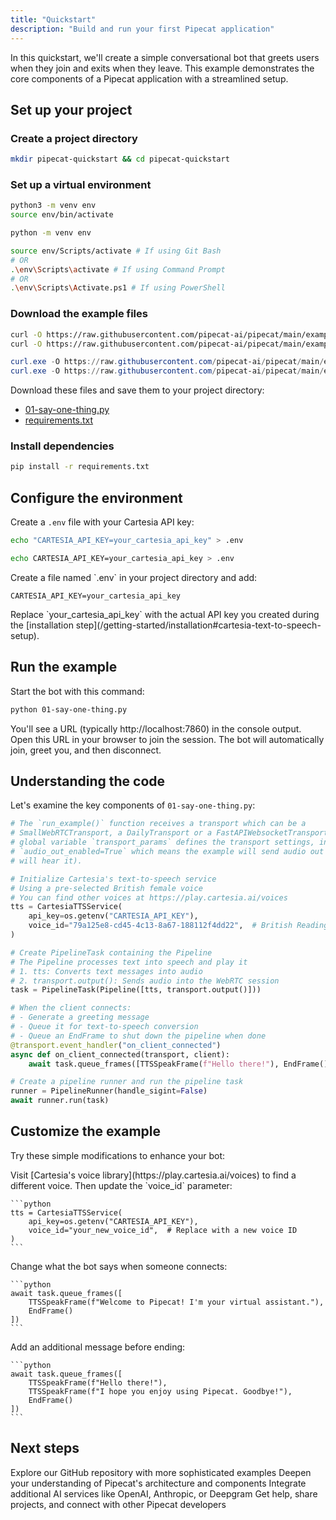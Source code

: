 ```yaml
---
title: "Quickstart"
description: "Build and run your first Pipecat application"
---
```


In this quickstart, we'll create a simple conversational bot that greets users when they join and exits when they leave. This example demonstrates the core components of a Pipecat application with a streamlined setup.

## Set up your project

### Create a project directory

```bash
mkdir pipecat-quickstart && cd pipecat-quickstart
```

### Set up a virtual environment

<Tabs>
  <Tab title="macOS/Linux">

```bash
python3 -m venv env
source env/bin/activate
```

  </Tab>
  <Tab title="Windows">

```bash
python -m venv env

source env/Scripts/activate # If using Git Bash
# OR
.\env\Scripts\activate # If using Command Prompt
# OR
.\env\Scripts\Activate.ps1 # If using PowerShell
```

  </Tab>
</Tabs>

### Download the example files

<Tabs>

  <Tab title="Linux/macOS">

```bash
curl -O https://raw.githubusercontent.com/pipecat-ai/pipecat/main/examples/foundational/01-say-one-thing.py
curl -O https://raw.githubusercontent.com/pipecat-ai/pipecat/main/examples/foundational/requirements.txt
```

  </Tab>
  <Tab title="Windows (PowerShell)">

```powershell
curl.exe -O https://raw.githubusercontent.com/pipecat-ai/pipecat/main/examples/foundational/01-say-one-thing.py
curl.exe -O https://raw.githubusercontent.com/pipecat-ai/pipecat/main/examples/foundational/requirements.txt
```

  </Tab>
  <Tab title="Manual Download">
  Download these files and save them to your project directory:

  - [01-say-one-thing.py](https://github.com/pipecat-ai/pipecat/blob/main/examples/foundational/01-say-one-thing.py)
  - [requirements.txt](https://github.com/pipecat-ai/pipecat/blob/main/examples/foundational/requirements.txt)

  </Tab>

</Tabs>

### Install dependencies

```bash
pip install -r requirements.txt
```

## Configure the environment

Create a `.env` file with your Cartesia API key:

<Tabs>
  <Tab title="macOS/Linux">

```bash
echo "CARTESIA_API_KEY=your_cartesia_api_key" > .env
```

  </Tab>
  <Tab title="Windows (Command Prompt)">

```bash
echo CARTESIA_API_KEY=your_cartesia_api_key > .env
```

  </Tab>
  <Tab title="Manual Method">
  Create a file named `.env` in your project directory and add:

```env
CARTESIA_API_KEY=your_cartesia_api_key
```

  </Tab>
</Tabs>

<Note>
  Replace `your_cartesia_api_key` with the actual API key you created during the
  [installation
  step](/getting-started/installation#cartesia-text-to-speech-setup).
</Note>

## Run the example

Start the bot with this command:

```bash
python 01-say-one-thing.py
```

You'll see a URL (typically http://localhost:7860) in the console output. Open this URL in your browser to join the session. The bot will automatically join, greet you, and then disconnect.

## Understanding the code

Let's examine the key components of `01-say-one-thing.py`:

```python
# The `run_example()` function receives a transport which can be a
# SmallWebRTCTransport, a DailyTransport or a FastAPIWebsocketTransport. The
# global variable `transport_params` defines the transport settings, in this case
# `audio_out_enabled=True` which means the example will send audio out (and you
# will hear it).

# Initialize Cartesia's text-to-speech service
# Using a pre-selected British female voice
# You can find other voices at https://play.cartesia.ai/voices
tts = CartesiaTTSService(
    api_key=os.getenv("CARTESIA_API_KEY"),
    voice_id="79a125e8-cd45-4c13-8a67-188112f4dd22",  # British Reading Lady
)

# Create PipelineTask containing the Pipeline
# The Pipeline processes text into speech and play it
# 1. tts: Converts text messages into audio
# 2. transport.output(): Sends audio into the WebRTC session
task = PipelineTask(Pipeline([tts, transport.output()]))

# When the client connects:
# - Generate a greeting message
# - Queue it for text-to-speech conversion
# - Queue an EndFrame to shut down the pipeline when done
@transport.event_handler("on_client_connected")
async def on_client_connected(transport, client):
    await task.queue_frames([TTSSpeakFrame(f"Hello there!"), EndFrame()])

# Create a pipeline runner and run the pipeline task
runner = PipelineRunner(handle_sigint=False)
await runner.run(task)
```

## Customize the example

Try these simple modifications to enhance your bot:

<AccordionGroup>
  <Accordion title="Change the voice">
    Visit [Cartesia's voice library](https://play.cartesia.ai/voices) to find a different voice. Then update the `voice_id` parameter:

    ```python
    tts = CartesiaTTSService(
        api_key=os.getenv("CARTESIA_API_KEY"),
        voice_id="your_new_voice_id",  # Replace with a new voice ID
    )
    ```

  </Accordion>
  <Accordion title="Modify the greeting">
    Change what the bot says when someone connects:

    ```python
    await task.queue_frames([
        TTSSpeakFrame(f"Welcome to Pipecat! I'm your virtual assistant."),
        EndFrame()
    ])
    ```

  </Accordion>
  <Accordion title="Add a farewell message">
    Add an additional message before ending:

    ```python
    await task.queue_frames([
        TTSSpeakFrame(f"Hello there!"),
        TTSSpeakFrame(f"I hope you enjoy using Pipecat. Goodbye!"),
        EndFrame()
    ])
    ```

  </Accordion>
</AccordionGroup>

## Next steps

<CardGroup cols={2}>
  <Card
    title="Try more examples"
    icon="code"
    iconType="duotone"
    href="https://github.com/pipecat-ai/pipecat-examples"
  >
    Explore our GitHub repository with more sophisticated examples
  </Card>
  <Card
    title="Core concepts"
    icon="book"
    iconType="duotone"
    href="/getting-started/core-concepts"
  >
    Deepen your understanding of Pipecat's architecture and components
  </Card>
  <Card
    title="Supported services"
    icon="plug"
    iconType="duotone"
    href="/server/services/supported-services"
  >
    Integrate additional AI services like OpenAI, Anthropic, or Deepgram
  </Card>
  <Card
    title="Join our community"
    icon="discord"
    iconType="duotone"
    href="https://discord.gg/pipecat"
  >
    Get help, share projects, and connect with other Pipecat developers
  </Card>
</CardGroup>
